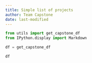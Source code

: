 ```yaml
---
title: Simple list of projects
author: Team Capstone
date: last-modified
---
```


```python
from utils import get_capstone_df
from IPython.display import Markdown

df = get_capstone_df

df
```
